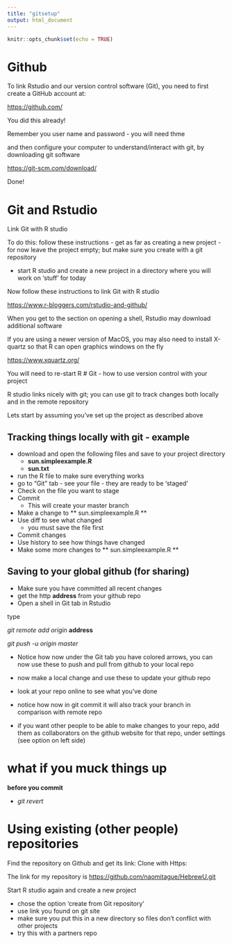 ```yaml
---
title: "gitsetup"
output: html_document
---
```


```r
knitr::opts_chunk$set(echo = TRUE)
```
# Github 

To link Rstudio and our version control software (Git), you need to first create a GitHub account at:

<https://github.com/>

You did this already!

Remember you user name and password - you will need thme

and then configure your computer to understand/interact with git, by downloading git software


<https://git-scm.com/download/>

Done!

# Git and Rstudio

Link Git with R studio

To do this: follow these instructions - get as far as creating a new project - for now leave the project empty; but make sure you create with a git repository

* start R studio and create a new project in a directory where you will work on 'stuff' for today

Now follow these instructions to link Git with R studio

<https://www.r-bloggers.com/rstudio-and-github/>

When you get to the section on opening a shell, Rstudio may download additional software


If you are using a newer version of MacOS, you may also need to install X-quartz so that R can open graphics windows on the fly

<https://www.xquartz.org/>

You will need to re-start R 
# Git - how to use version control with your project

R studio links nicely with git; you can use git to track changes both locally and in the remote repository

Lets start by assuming you've set up the project as described above

## Tracking things locally with git - example

* download and open the following files and save to your project directory
  *  **sun.simpleexample.R**
  *   **sun.txt**
* run the R file to make sure everything works
* go to "Git" tab - see your file - they are ready to be 'staged'
* Check on the file you want to stage
* Commit
     * This will create your master branch
* Make a change to ** sun.simpleexample.R **
* Use diff to see what changed 
     * you must save the file first
* Commit changes
* Use history to see how things have changed 
* Make some more changes to ** sun.simpleexample.R **

## Saving to your global github (for sharing)

* Make sure you have committed all recent changes
* get the http **address** from your github repo
* Open a shell in Git tab in Rstudio

type

*git remote add origin* **address**  


*git push -u origin master*

* Notice how now under the Git tab you have colored arrows, you can now use these to push and pull from github to your local repo

* now make a local change and use these to update your github repo

* look at your repo online to see what you've done

* notice how now in git commit  it will also track your branch in comparison with remote repo

* if you want other people to be able to make changes to your repo, add them as collaborators on the github website for that repo, under settings (see option on left side)


# what if you muck things up

__before you commit__

* _git revert_

# Using existing (other people) repositories

Find the repository on Github and get its link: Clone with Https:

The link for my repository is
<https://github.com/naomitague/HebrewU.git>

Start R studio again and create a new project

*  chose the option 'create from Git repository'
*  use link you found on git site
*  make sure you put this in a new directory so files don't conflict with other projects
* try this with a partners repo
